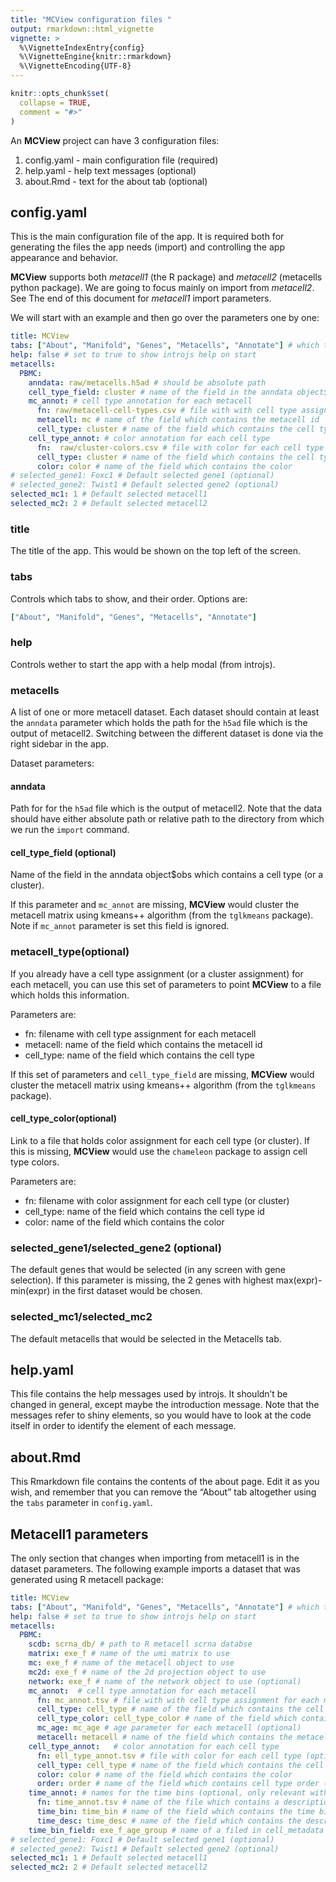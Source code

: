 ```yaml
---
title: "MCView configuration files "
output: rmarkdown::html_vignette
vignette: >
  %\VignetteIndexEntry{config}
  %\VignetteEngine{knitr::rmarkdown}
  %\VignetteEncoding{UTF-8}
---
```


```r
knitr::opts_chunk$set(
  collapse = TRUE,
  comment = "#>"
)
```

An __MCView__ project can have 3 configuration files: 

1. config.yaml - main configuration file (required)
2. help.yaml - help text messages (optional)
3. about.Rmd - text for the about tab (optional)

## config.yaml 

This is the main configuration file of the app. It is required both for generating the files the app needs (import) and controlling the app appearance and behavior. 

__MCView__ supports both _metacell1_ (the R package) and _metacell2_ (metacells python package). We are going to focus mainly on import from _metacell2_. See The end of this document for  _metacell1_ import parameters. 

We will start with an example and then go over the parameters one by one: 

```yaml
title: MCView
tabs: ["About", "Manifold", "Genes", "Metacells", "Annotate"] # which tabs to show
help: false # set to true to show introjs help on start
metacells: 
  PBMC:
    anndata: raw/metacells.h5ad # should be absolute path
    cell_type_field: cluster # name of the field in the anndata object$obs which contains a cell type (optional)
    mc_annot: # cell type annotation for each metacell
      fn: raw/metacell-cell-types.csv # file with with cell type assignment for each metacell
      metacell: mc # name of the field which contains the metacell id
      cell_type: cluster # name of the field which contains the cell type      
    cell_type_annot: # color annotation for each cell type
      fn:  raw/cluster-colors.csv # file with color for each cell type (optional)
      cell_type: cluster # name of the field which contains the cell type
      color: color # name of the field which contains the color
# selected_gene1: Foxc1 # Default selected gene1 (optional)
# selected_gene2: Twist1 # Default selected gene2 (optional)
selected_mc1: 1 # Default selected metacell1 
selected_mc2: 2 # Default selected metacell2
```


### title

The title of the app. This would be shown on the top left of the screen. 

### tabs

Controls which tabs to show, and their order. Options are: 

```yaml
["About", "Manifold", "Genes", "Metacells", "Annotate"]
```

### help

Controls wether to start the app with a help modal (from introjs). 

### metacells

A list of one or more metacell dataset. Each dataset should contain at least the `anndata` parameter which holds the path for the `h5ad` file which is the output of metacell2. Switching between the different dataset is done via the right sidebar in the app. 

Dataset parameters: 

#### anndata

Path for for the `h5ad` file which is the output of metacell2. Note that the data should have either absolute path or relative path to the directory from which we run the `import` command. 

#### cell_type_field (optional)

Name of the field in the anndata object$obs which contains a cell type (or a cluster). 

If this parameter and `mc_annot` are missing, __MCView__ would cluster the metacell matrix using kmeans++ algorithm (from the `tglkmeans` package). Note if `mc_annot` parameter is set this field is ignored. 

### metacell_type(optional)

If you already have a cell type assignment (or a cluster assignment) for each metacell, you can use this set of parameters to point __MCView__ to a file which holds this information. 

Parameters are: 

- fn: filename with cell type assignment for each metacell
- metacell: name of the field which contains the metacell id
- cell_type: name of the field which contains the cell type

If this set of parameters and `cell_type_field` are missing, __MCView__ would cluster the metacell matrix using kmeans++ algorithm (from the `tglkmeans` package).

#### cell_type_color(optional)

Link to a file that holds color assignment for each cell type (or cluster). If this is missing, __MCView__ would use the `chameleon` package to assign cell type colors. 

Parameters are: 

- fn: filename with color assignment for each cell type (or cluster)
- cell_type: name of the field which contains the cell type id
- color: name of the field which contains the color

### selected_gene1/selected_gene2 (optional)

The default genes that would be selected (in any screen with gene selection). If this parameter is missing, the 2 genes with highest max(expr)-min(expr) in the first dataset would be chosen. 

### selected_mc1/selected_mc2

The default metacells that would be selected in the Metacells tab. 

## help.yaml

This file contains the help messages used by introjs. It shouldn't be changed in general, except maybe the introduction message. Note that the messages refer to shiny elements, so you would have to look at the code itself in order to identify the element of each message. 

## about.Rmd

This Rmarkdown file contains the contents of the about page. Edit it as you wish, and remember that you can remove the "About" tab altogether using the `tabs` parameter in `config.yaml`. 

## Metacell1 parameters

The only section that changes when importing from metacell1 is in the dataset parameters. The following example imports a dataset that was generated using R metacell package: 

```yaml
title: MCView
tabs: ["About", "Manifold", "Genes", "Metacells", "Annotate"] # which tabs to show
help: false # set to true to show introjs help on start
metacells: 
  PBMC:
    scdb: scrna_db/ # path to R metacell scrna databse
    matrix: exe_f # name of the umi matrix to use
    mc: exe_f # name of the metacell object to use
    mc2d: exe_f # name of the 2d projection object to use
    network: exe_f # name of the network object to use (optional)
    mc_annot:  # cell type annotation for each metacell 
      fn: mc_annot.tsv # file with with cell type assignment for each metacell
      cell_type: cell_type # name of the field which contains the cell type  
      cell_type_color: cell_type_color # name of the field which contains the cell type color
      mc_age: mc_age # age parameter for each metacell (optional)
      metacell: metacell # name of the field which contains the metacell id
    cell_type_annot:   # color annotation for each cell type
      fn: ell_type_annot.tsv # file with color for each cell type (optional)
      cell_type: cell_type # name of the field which contains the cell type
      color: color # name of the field which contains the color
      order: order # name of the field which contains cell type order (optional). Needed mostly for vein plots
    time_annot: # names for the time bins (optional, only relevant with networks/flows)
      fn: time_annot.tsv # name of the file which contains a description (name) for each time bin
      time_bin: time_bin # name of the field which contains the time bin
      time_desc: time_desc # name of the field which contains the description of the time bin
    time_bin_field: exe_f_age_group # name of a filed in cell_metadata which contains time bin per cell (optional)
# selected_gene1: Foxc1 # Default selected gene1 (optional)
# selected_gene2: Twist1 # Default selected gene2 (optional)
selected_mc1: 1 # Default selected metacell1 
selected_mc2: 2 # Default selected metacell2
```